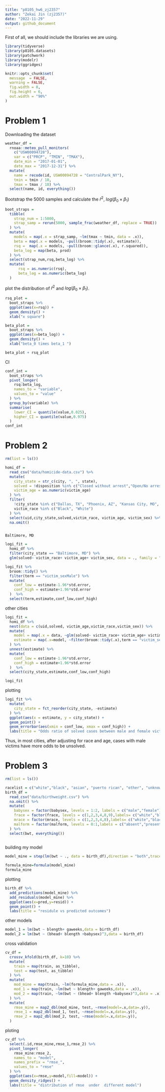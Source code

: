 ```yaml
---
title: "p8105_hw6_zj2357"
author: "Zekai Jin (zj2357)"
date: "2022-11-29"
output: github_document
---
```


First of all, we should include the libraries we are using.
```r
library(tidyverse)
library(p8105.datasets)
library(patchwork)
library(modelr)
library(ggridges)

knitr::opts_chunk$set(
  message  = FALSE,
  warning = FALSE,
  fig.width = 8, 
  fig.height = 6,
  out.width = "90%"
)
```

# Problem 1
Downloading the dataset
```r
weather_df = 
  rnoaa::meteo_pull_monitors(
    c("USW00094728"),
    var = c("PRCP", "TMIN", "TMAX"), 
    date_min = "2017-01-01",
    date_max = "2017-12-31") %>%
  mutate(
    name = recode(id, USW00094728 = "CentralPark_NY"),
    tmin = tmin / 10,
    tmax = tmax / 10) %>%
  select(name, id, everything())
```
Bootstrap the 5000 samples and calculate the $\hat{r}^2$, $log(\beta_0\times\beta_1)$
```r
boot_straps = 
  tibble(
    strap_num = 1:5000,
    strap_samp = rerun(5000, sample_frac(weather_df, replace = TRUE))
  ) %>%
  mutate(
    models = map(.x = strap_samp, ~lm(tmax ~ tmin, data = .x)),
    beta = map(.x = models, ~pull(broom::tidy(.x), estimate)),
    rsq =  map(.x = models, ~pull(broom::glance(.x), r.squared)),
    beta_log = map(beta, prod)
  ) %>%
  select(strap_num,rsq,beta_log) %>%
  mutate(
      rsq = as.numeric(rsq),
      beta_log = as.numeric(beta_log)
  )
```

plot the distribution of $\hat{r}^2$ and $log(\beta_0\times\beta_1)$.
```r
rsq_plot = 
  boot_straps %>%
  ggplot(aes(x=rsq)) +
  geom_density() +
  xlab("x square")

beta_plot = 
  boot_straps %>%
  ggplot(aes(x=beta_log)) +
  geom_density() +
  xlab("beta_0 times beta_1 ")

beta_plot + rsq_plot


```

CI
```r
conf_int =
  boot_straps %>%
  pivot_longer(
    rsq:beta_log,
    names_to = "variable",
    values_to = "value"
  ) %>%
  group_by(variable) %>%
  summarise(
    lower_CI = quantile(value,0.025),
    higher_CI = quantile(value,0.975)
  )
conf_int
```

# Problem 2
```r
rm(list = ls())

homi_df = 
  read_csv("data/homicide-data.csv") %>%
  mutate(
    city_state = str_c(city, ", ", state),
    solved = !disposition %in% c("Closed without arrest","Open/No arrest"),
    victim_age = as.numeric(victim_age)
  ) %>%
  filter(
    !city_state %in% c("Dallas, TX", "Phoenix, AZ", "Kansas City, MO", "Tulsa, AL"),
    victim_race %in% c("Black", "White")
  ) %>%
  select(uid,city_state,solved,victim_race, victim_age, victim_sex) %>%
  na.omit()



```


`Baltimore, MD`
```r
logi_fit = 
  homi_df %>%
  filter(city_state == "Baltimore, MD") %>%
  glm(solved~ victim_race+ victim_age+ victim_sex, data = ., family = "binomial")

logi_fit %>%
  broom::tidy() %>%
  filter(term == "victim_sexMale") %>%
  mutate(
    conf_low = estimate-1.96*std.error,
    conf_high = estimate+1.96*std.error
  )  %>%
  select(term,estimate,conf_low,conf_high)

```

other cities


```r
logi_fit =
  homi_df %>%
  nest(data = c(uid,solved, victim_age,victim_race,victim_sex)) %>%
  mutate(
    model = map(.x = data, ~glm(solved~ victim_race+ victim_age+ victim_sex, data = .x, family = "binomial")),
    estimate = map(.x=model, ~filter(broom::tidy(.x),term == "victim_sexMale"))
  ) %>%
  unnest(estimate) %>%
  mutate(
    conf_low = estimate-1.96*std.error,
    conf_high = estimate+1.96*std.error
  )  %>%
  select(city_state,estimate,conf_low,conf_high)

logi_fit
```

plotting

```r
logi_fit %>%
  mutate(
    city_state = fct_reorder(city_state, -estimate)
  ) %>%
  ggplot(aes(x = estimate, y = city_state)) +
  geom_point() +
  geom_errorbar(aes(xmin = conf_low, xmax = conf_high)) +
  labs(title = "Odds ratio of solved cases between male and female victims")
```

Thus, in most cities, after adjusting for race and age, cases with male victims have more odds to be unsolved.


# Problem 3

```r
rm(list = ls())

racelist = c("white","black", "asian", "puerto rican", "other", "unknown")
birth_df = 
  read_csv("data/birthweight.csv") %>%
  na.omit() %>%
  mutate(
    babysex = factor(babysex, levels = 1:2, labels = c("male","female")),
    frace = factor(frace, levels = c(1,2,3,4,8,9),labels= c("white","black", "asian", "puerto rican", "other", "unknown")),
    mrace = factor(mrace, levels = c(1,2,3,4,8),labels= c("white","black", "asian", "puerto rican", "other")),
    malform = factor(malform, levels = 0:1,labels = c("absent","present"))
  ) %>%
  select(bwt, everything())
  

```



building my model
```r
model_mine = step(lm(bwt ~ ., data = birth_df),direction = "both",trace = 0)

formula_mine=formula(model_mine)
formula_mine
```

plotting
```r
birth_df %>%
  add_predictions(model_mine) %>%
  add_residuals(model_mine) %>%
  ggplot(aes(x=pred,y=resid)) +
  geom_point() +
  labs(title = "residule vs predicted outcomes")
```


other models
```r
model_1 = lm(bwt ~ blength+ gaweeks,data = birth_df)
model_2 = lm(bwt ~ (bhead+ blength +babysex)^3,data = birth_df)
```




cross validation
```r
cv_df = 
  crossv_kfold(birth_df, k=10) %>%
  mutate(
    train = map(train, as_tibble),
    test = map(test, as_tibble)
  ) %>%
  mutate(
    mod_mine = map(train, ~lm(formula_mine,data = .x)),
    mod_1 = map(train, ~lm(bwt ~ blength+ gaweeks,data = .x)),
    mod_2 = map(train, ~lm(bwt ~ (bhead+ blength +babysex)^3,data = .x))
  ) %>%
  mutate(
    rmse_mine = map2_dbl(mod_mine, test, ~rmse(model=.x,data=.y)),
    rmse_1 = map2_dbl(mod_1, test, ~rmse(model=.x,data=.y)),
    rmse_2 = map2_dbl(mod_2, test, ~rmse(model=.x,data=.y)),
  )

```

ploting

```r
cv_df %>%
  select(.id,rmse_mine,rmse_1,rmse_2) %>%
  pivot_longer(
    rmse_mine:rmse_2,
    names_to = "model",
    names_prefix = "rmse_",
    values_to = "rmse"
  ) %>%
  ggplot(aes(x=rmse,y=model,fill=model)) +
  geom_density_ridges() +
  labs(title = "distribution of rmse  under  different model")
```




